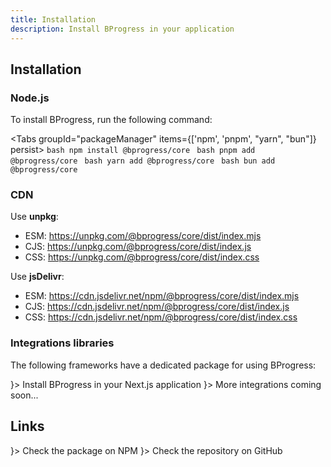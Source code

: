 ```yaml
---
title: Installation
description: Install BProgress in your application
---
```



## Installation

### Node.js

To install BProgress, run the following command:

<Tabs groupId="packageManager" items={['npm', 'pnpm', "yarn", "bun"]} persist>
  <Tab value="npm">
    ```bash
    npm install @bprogress/core
    ```
  </Tab>
  <Tab value="pnpm">
    ```bash
    pnpm add @bprogress/core
    ```
  </Tab>
  <Tab value="yarn">
    ```bash
    yarn add @bprogress/core
    ```
  </Tab>
  <Tab value="bun">
    ```bash
    bun add @bprogress/core
    ```
  </Tab>
</Tabs>

### CDN

Use **unpkg**:
- ESM: https://unpkg.com/@bprogress/core/dist/index.mjs
- CJS: https://unpkg.com/@bprogress/core/dist/index.js
- CSS: https://unpkg.com/@bprogress/core/dist/index.css

Use **jsDelivr**:
- ESM: https://cdn.jsdelivr.net/npm/@bprogress/core/dist/index.mjs
- CJS: https://cdn.jsdelivr.net/npm/@bprogress/core/dist/index.js
- CSS: https://cdn.jsdelivr.net/npm/@bprogress/core/dist/index.css

### Integrations libraries

The following frameworks have a dedicated package for using BProgress:

<Cards>
  <Card title="Next.js" href="/docs/next/installation" icon={<SiNextdotjs />}>
    Install BProgress in your Next.js application
  </Card>
  <Card title="Soon..." icon={<HiDotsHorizontal />}>
    More integrations coming soon...
  </Card>
</Cards>

## Links

<Cards>
  <Card title="NPM" href="https://www.npmjs.com/package/@bprogress/core" icon={<SiNpm />}>
    Check the package on NPM
  </Card>
  <Card title="GitHub" href="https://github.com/Skyleen77/bprogress/tree/main/packages/core" icon={<FaGithub />}>
    Check the repository on GitHub
  </Card>
</Cards>


